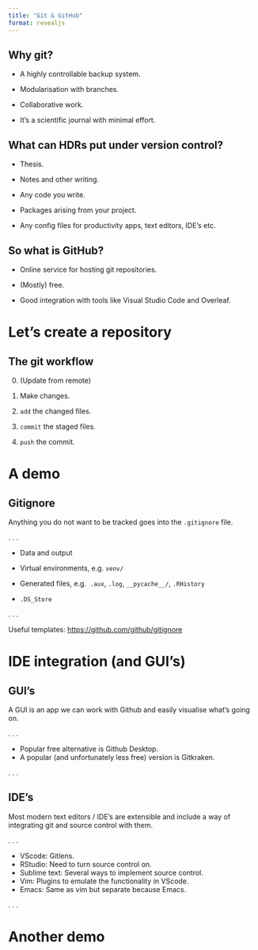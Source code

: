 ```yaml
---
title: "Git & GitHub"
format: revealjs
---
```



## Why git?
::: {.incremental}
- A highly controllable backup system.

- Modularisation with branches.

- Collaborative work.

- It's a scientific journal with minimal effort. 
:::


## What can HDRs put under version control?

::: {.incremental}
- Thesis.

- Notes and other writing.

- Any code you write.

- Packages arising from your project. 

- Any config files for productivity apps, text editors, IDE's etc. 
:::

## So what is GitHub?

::: {.incremental}

- Online service for hosting git repositories.

- (Mostly) free.

- Good integration with tools like Visual Studio Code and Overleaf.

:::

# Let's create a repository



## The git workflow

0. (Update from remote)

1. Make changes.

2. `add` the changed files.

3. `commit` the staged files.

4. `push` the commit.

# A demo


## Gitignore

Anything you do not want to be tracked goes into the `.gitignore` file.

. . .

- Data and output

- Virtual environments, e.g. `venv/`

- Generated files, e.g. 
`.aux`, `.log`, `__pycache__/`, `.RHistory`

- `.DS_Store`

. . . 

Useful templates: [https://github.com/github/gitignore]()



# IDE integration (and GUI's)

## GUI's 

A GUI is an app we can work with Github and easily visualise what's going on.

. . . 

- Popular free alternative is Github Desktop.
- A popular (and unfortunately less free) version is Gitkraken.

. . . 

## IDE's

Most modern text editors / IDE's are extensible and include a way of integrating git and source control with them.

. . . 

- VScode: Gitlens.
- RStudio: Need to turn source control on.
- Sublime text: Several ways to implement source control.
- Vim: Plugins to emulate the functionality in VScode.
- Emacs: Same as vim but separate because Emacs.

. . . 


# Another demo 
